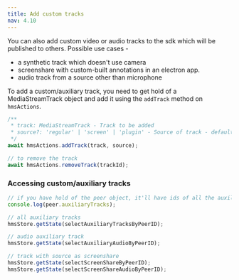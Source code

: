 ```yaml
---
title: Add custom tracks
nav: 4.10
---
```


You can also add custom video or audio tracks to the sdk which will be published to others. Possible use cases -
* a synthetic track which doesn't use camera
* screenshare with custom-built annotations in an electron app.
* audio track from a source other than microphone


To add a custom/auxiliary track, you need to get hold of a MediaStreamTrack object and add it using the `addTrack` method on `hmsActions`.

```js
/**
 * track: MediaStreamTrack - Track to be added
 * source?: 'regular' | 'screen' | 'plugin' - Source of track - default: 'regular'
 */
await hmsActions.addTrack(track, source);

// to remove the track
await hmsActions.removeTrack(trackId);
```


### Accessing custom/auxiliary tracks

```js
// if you have hold of the peer object, it'll have ids of all the auxiliary tracks
console.log(peer.auxiliaryTracks);

// all auxiliary tracks
hmsStore.getState(selectAuxiliaryTracksByPeerID);

// audio auxiliary track
hmsStore.getState(selectAuxiliaryAudioByPeerID);

// track with source as screenshare
hmsStore.getState(selectScreenShareByPeerID);
hmsStore.getState(selectScreenShareAudioByPeerID);
```
